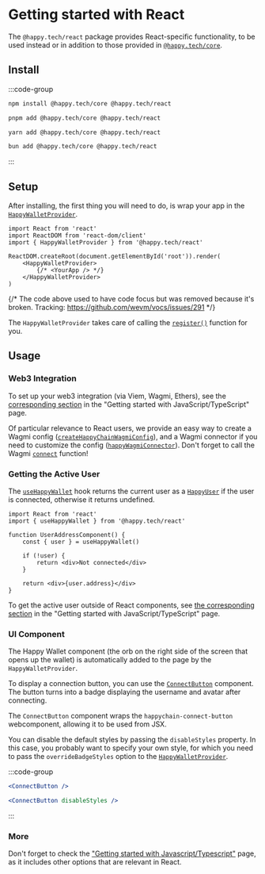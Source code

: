 # Getting started with React

The `@happy.tech/react` package provides React-specific functionality, to be used instead or in
addition to those provided in [`@happy.tech/core`][js-getting-started].

[js-getting-started]: /sdk/js/getting-started

## Install 
:::code-group

```bash [npm]
npm install @happy.tech/core @happy.tech/react
```

```bash [pnpm]
pnpm add @happy.tech/core @happy.tech/react
```

```bash [yarn]
yarn add @happy.tech/core @happy.tech/react
```

```bash [bun]
bun add @happy.tech/core @happy.tech/react
```

:::

## Setup

After installing, the first thing you will need to do, is wrap your app in the [`HappyWalletProvider`].

[`HappyWalletProvider`]: /sdk/react/api/functions/HappyWalletProvider

```tsx
import React from 'react'
import ReactDOM from 'react-dom/client'
import { HappyWalletProvider } from '@happy.tech/react'

ReactDOM.createRoot(document.getElementById('root')).render(
    <HappyWalletProvider>
        {/* <YourApp /> */}
    </HappyWalletProvider>
)
```

{/*
The code above used to have code focus but was removed because it's broken.
Tracking: https://github.com/wevm/vocs/issues/291
*/}

The `HappyWalletProvider` takes care of calling the [`register()`] function for you.

[`register()`]: /sdk/js/api/functions/register

## Usage

### Web3 Integration

To set up your web3 integration (via Viem, Wagmi, Ethers), see the [corresponding
section][js-web3-integration] in the "Getting started with JavaScript/TypeScript" page.

Of particular relevance to React users, we provide an easy way to create a Wagmi config
([`createHappyChainWagmiConfig`]), and a Wagmi connector if you need to customize the config
([`happyWagmiConnector`]). Don't forget to call the Wagmi [`connect`] function!

[js-web3-integration]: /sdk/js/getting-started#web3-integration
[`createHappyChainWagmiConfig`]: /sdk/js/api/functions/createHappyChainWagmiConfig
[`happyWagmiConnector`]: /sdk/js/api/functions/happyWagmiConnector
[`connect`]: https://wagmi.sh/core/api/actions/connect

### Getting the Active User

The [`useHappyWallet`] hook returns the current user as a [`HappyUser`]
if the user is connected, otherwise it returns undefined.

[`useHappyWallet`]: /sdk/react/api/functions/useHappyWallet
[`HappyUser`]: /sdk/js/api/type-aliases/HappyUser

```tsx twoslash
import React from 'react'
import { useHappyWallet } from '@happy.tech/react'

function UserAddressComponent() {
    const { user } = useHappyWallet()

    if (!user) {
        return <div>Not connected</div>
    }

    return <div>{user.address}</div>
}
```

To get the active user outside of React components, see [the corresponding section][js-active-user]
in the "Getting started with JavaScript/TypeScript" page.

[js-active-user]: /sdk/js/getting-started#getting-the-active-user

### UI Component

The Happy Wallet component (the orb on the right side of the screen that opens up the wallet)
is automatically added to the page by the `HappyWalletProvider`.

To display a connection button, you can use the [`ConnectButton`] component.
The button turns into a badge displaying the username and avatar after connecting.

[`ConnectButton`]: /sdk/react/api/functions/ConnectButton

The `ConnectButton` component wraps the `happychain-connect-button` webcomponent, allowing it to be
used from JSX.

You can disable the default styles by passing the `disableStyles` property. In this case, you
probably want to specify your own style, for which you need to pass the `overrideBadgeStyles` option
to the [`HappyWalletProvider`].

[`HappyWalletProvider`]: /sdk/react/api/functions/HappyWalletProvider

:::code-group

```jsx [Default Style] twoslash
<ConnectButton />
```

```jsx [Custom Style] twolash
<ConnectButton disableStyles />
```

:::

### More

Don't forget to check the ["Getting started with Javascript/Typescript"][js-getting-started] page,
as it includes other options that are relevant in React.

